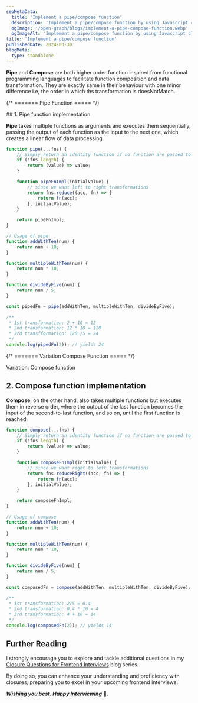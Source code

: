 ```yaml
---
seoMetaData:
  title: 'Implement a pipe/compose function'
  description: 'Implement a pipe/compose function by using Javascript closures.'
  ogImage: '/open-graph/blogs/implement-a-pipe-compose-function.webp'
  ogImageAlt: 'Implement a pipe/compose function by using Javascript closures.'
title: 'Implement a pipe/compose function'
publishedDate: 2024-03-30
blogMeta:
  type: standalone
---
```


**Pipe** and **Compose** are both higher order function inspired from functional programming languages to facilitate function composition and data transformation. They are exactly same in their behaviour with one minor difference i.e, the order in which ths transformation is doesNotMatch.

{/* ======= Pipe Function ===== */}

<section>
## 1. Pipe function implementation

**Pipe** takes multiple functions as arguments and executes them sequentially, passing the output of each function as the input to the next one, which creates a linear flow of data processing.

```js
function pipe(...fns) {
	// Simply return an identity function if no function are passed to pipe
	if (!fns.length) {
		return (value) => value;
	}

	function pipeFnImpl(initialValue) {
		// since we want left to right transformations
		return fns.reduce((acc, fn) => {
			return fn(acc);
		}, initialValue);
	}

	return pipeFnImpl;
}

// Usage of pipe
function addWithTen(num) {
	return num + 10;
}

function multipleWithTen(num) {
	return num * 10;
}

function divideByFive(num) {
	return num / 5;
}

const pipedFn = pipe(addWithTen, multipleWithTen, divideByFive);

/**
 * 1st transformation: 2 + 10 = 12
 * 2nd transformation: 12 * 10 = 120
 * 3rd transfformation: 120 /5 = 24
 */
console.log(pipedFn(2)); // yields 24
```

</section>

{/* ======= Variation Compose Function ===== */}

<section>
<SubHeading>Variation: Compose function</SubHeading>

## 2. Compose function implementation

**Compose**, on the other hand, also takes multiple functions but executes them in reverse order, where the output of the last function becomes the input of the second-to-last function, and so on, until the first function is reached.

```js
function compose(...fns) {
	// Simply return an identity function if no function are passed to compose
	if (!fns.length) {
		return (value) => value;
	}

	function composeFnImpl(initialValue) {
		// since we want right to left transformations
		return fns.reduceRight((acc, fn) => {
			return fn(acc);
		}, initialValue);
	}

	return composeFnImpl;
}

// Usage of compose
function addWithTen(num) {
	return num + 10;
}

function multipleWithTen(num) {
	return num * 10;
}

function divideByFive(num) {
	return num / 5;
}

const composedFn = compose(addWithTen, multipleWithTen, divideByFive);

/**
 * 1st transformation: 2/5 = 0.4
 * 2nd transformation: 0.4 * 10 = 4
 * 3rd transformation: 4 + 10 = 14
 */
console.log(composedFn(2)); // yields 14
```

</section>

## Further Reading

I strongly encourage you to explore and tackle additional questions in my [Closure Questions for Frontend Interviews](/blog/closure-questions-for-frontend-interviews/ 'Find more question on closures in the closure questions for frontend Interviews blog series') blog series.

By doing so, you can enhance your understanding and proficiency with closures, preparing you to excel in your upcoming frontend interviews.

**_Wishing you best. Happy Interviewing_** 🫡.
